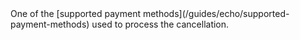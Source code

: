 <ResponseField name="ExternalProviderPaymentMethod" type="string">
One of the [supported payment methods](/guides/echo/supported-payment-methods) used to process the cancellation.
</ResponseField>
